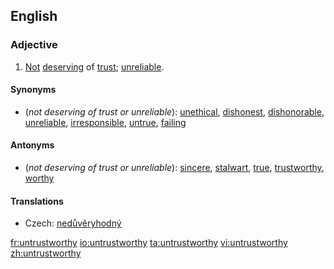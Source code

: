 ==English==

===Adjective===
{{en-adj}}

# [[not|Not]] [[deserve|deserving]] of [[trust]]; [[unreliable]].

====Synonyms====
*(''not deserving of trust or unreliable''): [[unethical]], [[dishonest]], [[dishonorable]], [[unreliable]], [[irresponsible]],  [[untrue]], [[failing]]

====Antonyms====
*(''not deserving of trust or unreliable''): [[sincere]], [[stalwart]], [[true]], [[trustworthy]], [[worthy]]

====Translations====
{{trans-top|not deserving of trust; unreliable}}
* Czech: [[nedůvěryhodný]] {{m}}
{{trans-mid}}
{{trans-bottom}}

[[fr:untrustworthy]]
[[io:untrustworthy]]
[[ta:untrustworthy]]
[[vi:untrustworthy]]
[[zh:untrustworthy]]